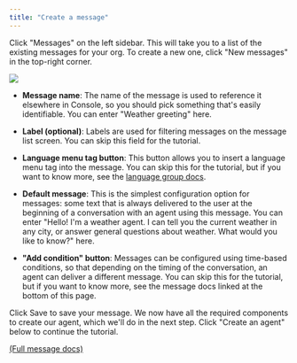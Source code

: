 ```yaml
---
title: "Create a message"
---
```


Click "Messages" on the left sidebar. This will take you to a list of the existing messages for your org. To create a new one, click "New messages" in the top-right corner.

![](/mintlify/images/create_new_message_03_11.jpg)

* **Message name**: The name of the message is used to reference it elsewhere in Console, so you should pick something that's easily identifiable. You can enter "Weather greeting" here.

* **Label (optional)**: Labels are used for filtering messages on the message list screen. You can skip this field for the tutorial.

* **Language menu tag button**: This button allows you to insert a language menu tag into the message. You can skip this for the tutorial, but if you want to know more, see the [language group docs](/mintlify/Resources/LanguageGroups.mdx).

* **Default message**: This is the simplest configuration option for messages: some text that is always delivered to the user at the beginning of a conversation with an agent using this message. You can enter "Hello! I'm a weather agent. I can tell you the current weather in any city, or answer general questions about weather. What would you like to know?" here.

* **"Add condition" button**: Messages can be configured using time-based conditions, so that depending on the timing of the conversation, an agent can deliver a different message. You can skip this for the tutorial, but if you want to know more, see the message docs linked at the bottom of this page.

Click Save to save your message. We now have all the required components to create our agent, which we'll do in the next step. Click "Create an agent" below to continue the tutorial.

[(Full message docs)](/mintlify/Resources/Messages.mdx)